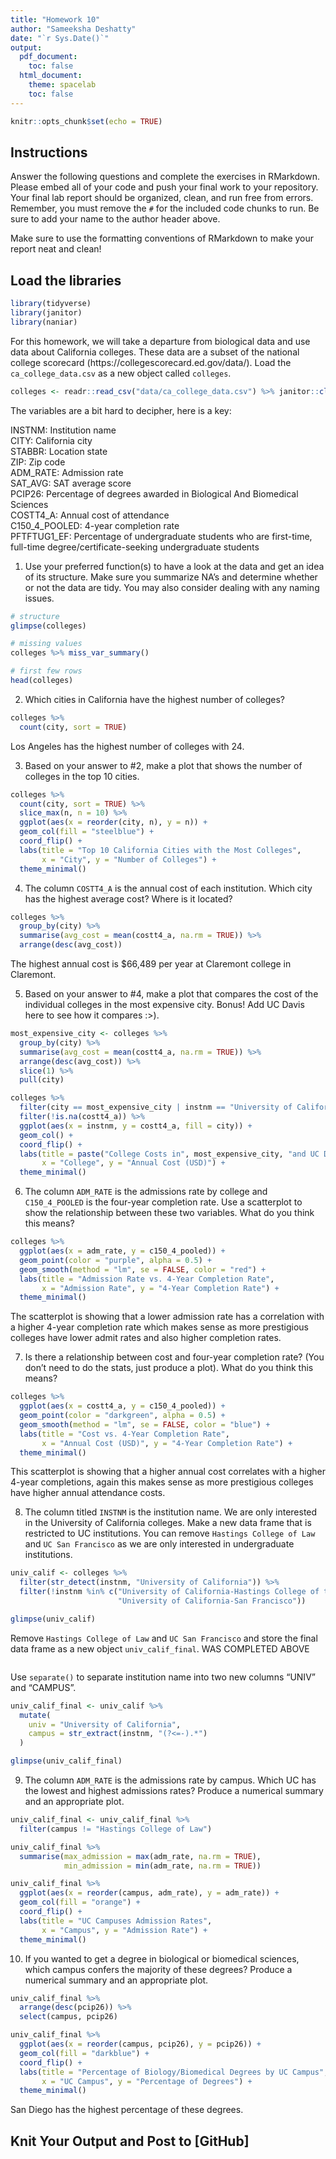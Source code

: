 ```yaml
---
title: "Homework 10"
author: "Sameeksha Deshatty"
date: "`r Sys.Date()`"
output:
  pdf_document:
    toc: false
  html_document:
    theme: spacelab
    toc: false
---
```


```r
knitr::opts_chunk$set(echo = TRUE)
```

## Instructions
Answer the following questions and complete the exercises in RMarkdown. Please embed all of your code and push your final work to your repository. Your final lab report should be organized, clean, and run free from errors. Remember, you must remove the `#` for the included code chunks to run. Be sure to add your name to the author header above.  

Make sure to use the formatting conventions of RMarkdown to make your report neat and clean!  

## Load the libraries
```r
library(tidyverse)
library(janitor)
library(naniar)
``` 

For this homework, we will take a departure from biological data and use data about California colleges. These data are a subset of the national college scorecard (https://collegescorecard.ed.gov/data/). Load the `ca_college_data.csv` as a new object called `colleges`.
```r
colleges <- readr::read_csv("data/ca_college_data.csv") %>% janitor::clean_names()
```

The variables are a bit hard to decipher, here is a key:  

INSTNM: Institution name  
CITY: California city  
STABBR: Location state  
ZIP: Zip code  
ADM_RATE: Admission rate  
SAT_AVG: SAT average score  
PCIP26: Percentage of degrees awarded in Biological And Biomedical Sciences  
COSTT4_A: Annual cost of attendance  
C150_4_POOLED: 4-year completion rate  
PFTFTUG1_EF: Percentage of undergraduate students who are first-time, full-time degree/certificate-seeking undergraduate students  

1. Use your preferred function(s) to have a look at the data and get an idea of its structure. Make sure you summarize NA's and determine whether or not the data are tidy. You may also consider dealing with any naming issues.
```r
# structure
glimpse(colleges)

# missing values
colleges %>% miss_var_summary()

# first few rows
head(colleges)

```

2. Which cities in California have the highest number of colleges?
```r
colleges %>%
  count(city, sort = TRUE)

```
Los Angeles has the highest number of colleges with 24. 

3. Based on your answer to #2, make a plot that shows the number of colleges in the top 10 cities.
```r
colleges %>%
  count(city, sort = TRUE) %>%
  slice_max(n, n = 10) %>%
  ggplot(aes(x = reorder(city, n), y = n)) +
  geom_col(fill = "steelblue") +
  coord_flip() +
  labs(title = "Top 10 California Cities with the Most Colleges",
       x = "City", y = "Number of Colleges") +
  theme_minimal()


```

4. The column `COSTT4_A` is the annual cost of each institution. Which city has the highest average cost? Where is it located?
```r
colleges %>%
  group_by(city) %>%
  summarise(avg_cost = mean(costt4_a, na.rm = TRUE)) %>%
  arrange(desc(avg_cost))

```
The highest annual cost is $66,489 per year at Claremont college in Claremont.  

5. Based on your answer to #4, make a plot that compares the cost of the individual colleges in the most expensive city. Bonus! Add UC Davis here to see how it compares :>).
```r
most_expensive_city <- colleges %>%
  group_by(city) %>%
  summarise(avg_cost = mean(costt4_a, na.rm = TRUE)) %>%
  arrange(desc(avg_cost)) %>%
  slice(1) %>%
  pull(city)

colleges %>%
  filter(city == most_expensive_city | instnm == "University of California-Davis") %>%
  filter(!is.na(costt4_a)) %>%
  ggplot(aes(x = instnm, y = costt4_a, fill = city)) +
  geom_col() +
  coord_flip() +
  labs(title = paste("College Costs in", most_expensive_city, "and UC Davis"),
       x = "College", y = "Annual Cost (USD)") +
  theme_minimal()

```

6. The column `ADM_RATE` is the admissions rate by college and `C150_4_POOLED` is the four-year completion rate. Use a scatterplot to show the relationship between these two variables. What do you think this means?
```r
colleges %>%
  ggplot(aes(x = adm_rate, y = c150_4_pooled)) +
  geom_point(color = "purple", alpha = 0.5) +
  geom_smooth(method = "lm", se = FALSE, color = "red") +
  labs(title = "Admission Rate vs. 4-Year Completion Rate",
       x = "Admission Rate", y = "4-Year Completion Rate") +
  theme_minimal()


```
The scatterplot is showing that a lower admission rate has a correlation with a higher 4-year completion rate which makes sense as more prestigious colleges have lower admit rates and also higher completion rates.

7. Is there a relationship between cost and four-year completion rate? (You don't need to do the stats, just produce a plot). What do you think this means?
```r
colleges %>%
  ggplot(aes(x = costt4_a, y = c150_4_pooled)) +
  geom_point(color = "darkgreen", alpha = 0.5) +
  geom_smooth(method = "lm", se = FALSE, color = "blue") +
  labs(title = "Cost vs. 4-Year Completion Rate",
       x = "Annual Cost (USD)", y = "4-Year Completion Rate") +
  theme_minimal()

```
This scatterplot is showing that a higher annual cost correlates with a higher 4-year completions, again this makes sense as more prestigious colleges have higher annual attendance costs. 

8. The column titled `INSTNM` is the institution name. We are only interested in the University of California colleges. Make a new data frame that is restricted to UC institutions. You can remove `Hastings College of Law` and `UC San Francisco` as we are only interested in undergraduate institutions.
```r
univ_calif <- colleges %>%
  filter(str_detect(instnm, "University of California")) %>%
  filter(!instnm %in% c("University of California-Hastings College of the Law", 
                        "University of California-San Francisco"))

glimpse(univ_calif)

```

Remove `Hastings College of Law` and `UC San Francisco` and store the final data frame as a new object `univ_calif_final`.
WAS COMPLETED ABOVE
```r

```

Use `separate()` to separate institution name into two new columns "UNIV" and "CAMPUS".
```r
univ_calif_final <- univ_calif %>%
  mutate(
    univ = "University of California",
    campus = str_extract(instnm, "(?<=-).*")
  )

glimpse(univ_calif_final)
```

9. The column `ADM_RATE` is the admissions rate by campus. Which UC has the lowest and highest admissions rates? Produce a numerical summary and an appropriate plot.
```r
univ_calif_final <- univ_calif_final %>%
  filter(campus != "Hastings College of Law")

univ_calif_final %>%
  summarise(max_admission = max(adm_rate, na.rm = TRUE),
            min_admission = min(adm_rate, na.rm = TRUE))

univ_calif_final %>%
  ggplot(aes(x = reorder(campus, adm_rate), y = adm_rate)) +
  geom_col(fill = "orange") +
  coord_flip() +
  labs(title = "UC Campuses Admission Rates",
       x = "Campus", y = "Admission Rate") +
  theme_minimal()

```

10. If you wanted to get a degree in biological or biomedical sciences, which campus confers the majority of these degrees? Produce a numerical summary and an appropriate plot.
```r
univ_calif_final %>%
  arrange(desc(pcip26)) %>%
  select(campus, pcip26)

univ_calif_final %>%
  ggplot(aes(x = reorder(campus, pcip26), y = pcip26)) +
  geom_col(fill = "darkblue") +
  coord_flip() +
  labs(title = "Percentage of Biology/Biomedical Degrees by UC Campus",
       x = "UC Campus", y = "Percentage of Degrees") +
  theme_minimal()

```
San Diego has the highest percentage of these degrees. 

## Knit Your Output and Post to [GitHub]